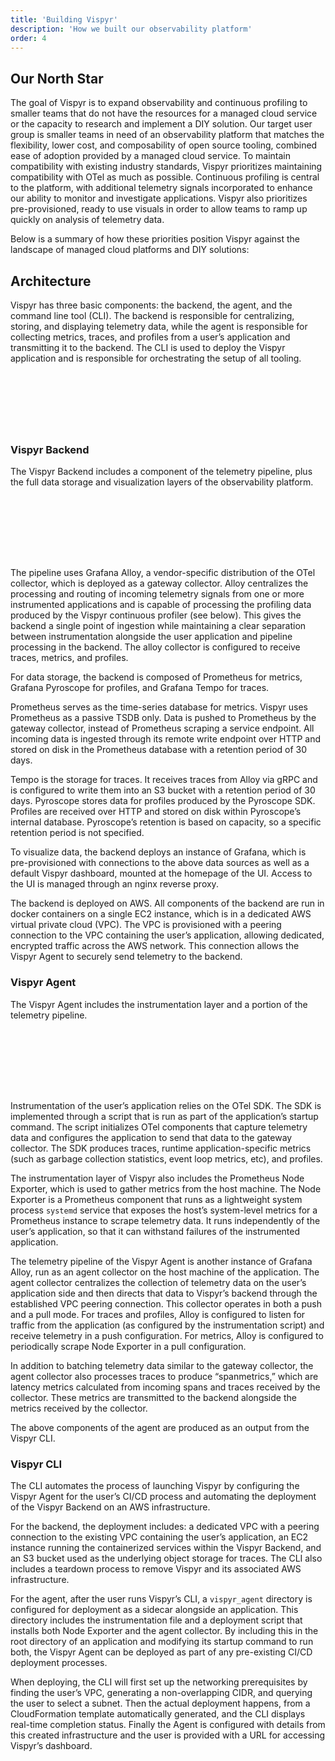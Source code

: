 ```yaml
---
title: 'Building Vispyr'
description: 'How we built our observability platform'
order: 4
---
```



## Our North Star

The goal of Vispyr is to expand observability and continuous profiling to smaller teams that do not have the resources for a managed cloud service or the capacity to research and implement a DIY solution. Our target user group is smaller teams in need of an observability platform that matches the flexibility, lower cost, and composability of open source tooling, combined ease of adoption provided by a managed cloud service. To maintain compatibility with existing industry standards, Vispyr prioritizes maintaining compatibility with OTel as much as possible. Continuous profiling is central to the platform, with additional telemetry signals incorporated to enhance our ability to monitor and investigate applications. Vispyr also prioritizes pre-provisioned, ready to use visuals in order to allow teams to ramp up quickly on analysis of telemetry data.

Below is a summary of how these priorities position Vispyr against the landscape of managed cloud platforms and DIY solutions:

## Architecture

Vispyr has three basic components: the backend, the agent, and the command line tool (CLI). The backend is responsible for centralizing, storing, and displaying telemetry data, while the agent is responsible for collecting metrics, traces, and profiles from a user’s application and transmitting it to the backend. The CLI is used to deploy the Vispyr application and is responsible for orchestrating the setup of all tooling.

<figure style="display: flex; justify-content: center; margin: 4rem;">
  <div set:html={vispyrInfrastructure} />
</figure>

### Vispyr Backend

The Vispyr Backend includes a component of the telemetry pipeline, plus the full data storage and visualization layers of the observability platform.

<figure style="display: flex; justify-content: center; margin: 4rem;">
  <div set:html={vispyrBackend} />
</figure>

The pipeline uses Grafana Alloy, a vendor-specific distribution of the OTel collector, which is deployed as a gateway collector. Alloy centralizes the processing and routing of incoming telemetry signals from one or more instrumented applications and is capable of processing the profiling data produced by the Vispyr continuous profiler (see below). This gives the backend a single point of ingestion while maintaining a clear separation between instrumentation alongside the user application and pipeline processing in the backend. The alloy collector is configured to receive traces, metrics, and profiles.

For data storage, the backend is composed of Prometheus for metrics, Grafana Pyroscope for profiles, and Grafana Tempo for traces.

Prometheus serves as the time-series database for metrics. Vispyr uses Prometheus as a passive TSDB only. Data is pushed to Prometheus by the gateway collector, instead of Prometheus scraping a service endpoint. All incoming data is ingested through its remote write endpoint over HTTP and stored on disk in the Prometheus database with a retention period of 30 days.

Tempo is the storage for traces. It receives traces from Alloy via gRPC and is configured to write them into an S3 bucket with a retention period of 30 days.
Pyroscope stores data for profiles produced by the Pyroscope SDK. Profiles are received over HTTP and stored on disk within Pyroscope’s internal database. Pyroscope’s retention is based on capacity, so a specific retention period is not specified.

To visualize data, the backend deploys an instance of Grafana, which is pre-provisioned with connections to the above data sources as well as a default Vispyr dashboard, mounted at the homepage of the UI. Access to the UI is managed through an nginx reverse proxy.

The backend is deployed on AWS. All components of the backend are run in docker containers on a single EC2 instance, which is in a dedicated AWS virtual private cloud (VPC). The VPC is provisioned with a peering connection to the VPC containing the user’s application, allowing dedicated, encrypted traffic across the AWS network. This connection allows the Vispyr Agent to securely send telemetry to the backend.

### Vispyr Agent

The Vispyr Agent includes the instrumentation layer and a portion of the telemetry pipeline.

<figure style="display: flex; justify-content: center; margin: 4rem;">
  <div set:html={vispyrAgent} />
</figure>

Instrumentation of the user’s application relies on the OTel SDK. The SDK is implemented through a script that is run as part of the application’s startup command. The script initializes OTel components that capture telemetry data and configures the application to send that data to the gateway collector. The SDK produces traces, runtime application-specific metrics (such as garbage collection statistics, event loop metrics, etc), and profiles.

The instrumentation layer of Vispyr also includes the Prometheus Node Exporter, which is used to gather metrics from the host machine. The Node Exporter is a Prometheus component that runs as a lightweight system process `systemd` service that exposes the host’s system-level metrics for a Prometheus instance to scrape telemetry data. It runs independently of the user’s application, so that it can withstand failures of the instrumented application.

The telemetry pipeline of the Vispyr Agent is another instance of Grafana Alloy, run as an agent collector on the host machine of the application. The agent collector centralizes the collection of telemetry data on the user’s application side and then directs that data to Vispyr’s backend through the established VPC peering connection. This collector operates in both a push and a pull mode. For traces and profiles, Alloy is configured to listen for traffic from the application (as configured by the instrumentation script) and receive telemetry in a push configuration. For metrics, Alloy is configured to periodically scrape Node Exporter in a pull configuration.

In addition to batching telemetry data similar to the gateway collector, the agent collector also processes traces to produce “spanmetrics,” which are latency metrics calculated from incoming spans and traces received by the collector. These metrics are transmitted to the backend alongside the metrics received by the collector.

The above components of the agent are produced as an output from the Vispyr CLI.

### Vispyr CLI

The CLI automates the process of launching Vispyr by configuring the Vispyr Agent for the user’s CI/CD process and automating the deployment of the Vispyr Backend on an AWS infrastructure.

For the backend, the deployment includes: a dedicated VPC with a peering connection to the existing VPC containing the user’s application, an EC2 instance running the containerized services within the Vispyr Backend, and an S3 bucket used as the underlying object storage for traces. The CLI also includes a teardown process to remove Vispyr and its associated AWS infrastructure.

For the agent, after the user runs Vispyr’s CLI, a `vispyr_agent` directory is configured for deployment as a sidecar alongside an application. This directory includes the instrumentation file and a deployment script that installs both Node Exporter and the agent collector. By including this in the root directory of an application and modifying its startup command to run both, the Vispyr Agent can be deployed as part of any pre-existing CI/CD deployment processes.

When deploying, the CLI will first set up the networking prerequisites by finding the user’s VPC, generating a non-overlapping CIDR, and querying the user to select a subnet. Then the actual deployment happens, from a CloudFormation template automatically generated, and the CLI displays real-time completion status. Finally the Agent is configured with details from this created infrastructure and the user is provided with a URL for accessing Vispyr’s dashboard.
